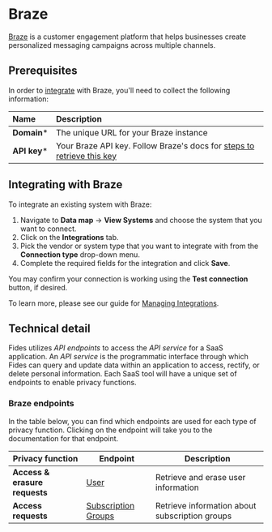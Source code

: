 # Braze
[Braze](https://www.braze.com/) is a customer engagement platform that helps businesses create personalized messaging campaigns across multiple channels.

## Prerequisites

In order to [integrate](/user-guides/integrations) with Braze, you'll need to collect the following information:

| Name                       | Description                                                                                                                             |
| :------------------------- | :-------------------------------------------------------------------------------------------------------------------------------------- |
| **Domain***                | The unique URL for your Braze instance |
| **API key***                 | Your Braze API key. Follow Braze's docs for [steps to retrieve this key](https://www.braze.com/docs/api/basics/#creating-and-managing-rest-api-keys) |



## Integrating with Braze
To integrate an existing system with Braze:

1. Navigate to **Data map** → **View Systems** and choose the system that you want to connect.
2. Click on the **Integrations** tab.
3. Pick the vendor or system type that you want to integrate with from the **Connection type** drop-down menu.
4. Complete the required fields for the integration and click **Save**. 

You may confirm your connection is working using the **Test connection** button, if desired.

To learn more, please see our guide for [Managing Integrations](/user-guides/integrations/manage-integrations).

## Technical detail 

Fides utilizes _API endpoints_ to access the _API service_ for a SaaS application. An _API service_ is the programmatic interface through which Fides can query and update data within an application to access, rectify, or delete personal information. Each SaaS tool will have a unique set of endpoints to enable privacy functions. 

### Braze endpoints
In the table below, you can find which endpoints are used for each type of privacy function. Clicking on the endpoint will take you to the documentation for that endpoint.

| Privacy function | Endpoint | Description |
|----|----|----|
| **Access & erasure requests**            | [User](https://www.braze.com/docs/api/endpoints/user_data) | Retrieve and erase user information |
| **Access requests**            | [Subscription Groups](https://www.braze.com/docs/api/endpoints/subscription_groups) | Retrieve information about subscription groups |



